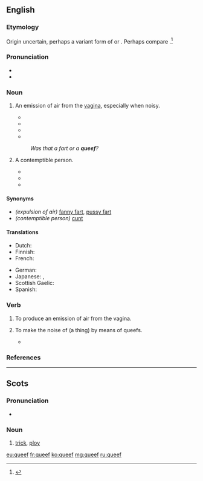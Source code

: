 ==English==

===Etymology===
Origin uncertain, perhaps a variant form of {{term|quiff||trick, ploy|lang=en}} or {{term|quiff||woman; vulva|lang=en}}. Perhaps compare {{etyl|sco|en}} {{term|queef|lang=sco}}.<ref>{{quote-book
|date=2010-10-16
|title=Where a Dobdob Meets a Dikdik: A Word Lover's Guide to the Weirdest, Wackiest, and Wonkiest Lexical Gems
|first=Bill
|last=Casselman
|location=Avon
|publisher=Adams Media
|edition=Original
|isbn=9781440506369
|ol=24539105M
|page=191
|passage='''Queef''' is Scottish slang, a pronunciation variant of quiff, meaning “vulva” or “vagina”. This, together with British nautical slang where a '''queef''' is also a dialectic variant of quiff meaning “a blast of wind,” combined sometime during the last 200 years in vulgar street talk to give the current meaning of '''queef''': an explusion of air from the vulva during or often just after vigorous intercourse, commonly called a pussy fart.
}}</ref>

===Pronunciation===
* {{IPA|/kwiːf/|lang=en}}
* {{rhymes|iːf|lang=en}}

===Noun===
{{en-noun}}

# {{context|slang|lang=en}} An emission of air from the [[vagina]], especially when noisy.
#* {{quote-book|year=2004|passage=Finally, I have only heard about it, but what about the '''queef'''? This is the vagina-fart. Is it truly possible?|author=Michael Ryan|title=The Dirtiest Toilet Humor Book Ever|publisher=iUniverse|year_published=2004|page=47}}
#* {{quote-song|year=2005|passage=We are the '''queef''' after a porn star breaks the gang bang record.|composer=[[w:Bloodhound Gang|The Bloodhound Gang]]|title=Pennsylvania}}
#* {{quote-book
|date=2010-10-16
|title=Where a Dobdob Meets a Dikdik: A Word Lover's Guide to the Weirdest, Wackiest, and Wonkiest Lexical Gems
|first=Bill
|last=Casselman
|location=Avon
|publisher=Adams Media
|edition=Original
|isbn=9781440506369
|ol=24539105M
|page=192
|passage=A '''queef''' is not, of course, flatulence, so technically it is not a fart either. It is air, not waste gases produced by digestion, so often there is no attendant odor.
}}
#* {{seemorecites|lang=en}}
#: ''Was that a fart or a '''queef'''?''
# {{context|slang|lang=en}} A contemptible person.
#* {{quote-video
|date=2000-01-12
|episode={{w|World Wide Recorder Concert}}
|title={{w|South Park}}
|season=3
|number=17
|passage=''Tough Guy:'' Oh yeah? Well, you look like a bunch of '''queefs''' to me, huh?
}}
#* {{quote-newsgroup
|date=2000-09-12
|author=D. G. Porter
|title=Re: OT: Bush Fucks Up with Mike On
|newsgroup=alt.tv.southpark
|id=39BE65CF.567C@pacbell.net
|passage=When you dumb-fucks repeat some right-wing loon's lie it only makes you look like a '''queef'''.
}}
#* {{seemorecites|lang=en}}

====Synonyms====
* ''(expulsion of air)'' [[fanny fart]], [[pussy fart]]
* ''(contemptible person)'' [[cunt]]

====Translations====
{{trans-top|an emission of air from the vagina}}
* Dutch: {{t|nl|schedewind}}
* Finnish: {{t|fi|emätinpieru}}
* French: {{t+|fr|pet vaginal|m}}
{{trans-mid}}
* German: {{t|de|Mösenfurz|m}}
* Japanese: {{t|ja|膣ナラ|tr=chitsunara|sc=Jpan}}, {{t|ja|マン屁|tr=manhe|sc=Jpan}}
* Scottish Gaelic: {{t|gd|braim-fhaighein|m}}
* Spanish: {{t|es|pedo vaginal|m}}
{{trans-bottom}}

===Verb===
{{en-verb}}

# {{context|intransitive|slang|lang=en}} To produce an emission of air from the vagina.
# {{context|transitive|slang|lang=en}} To make the noise of (a thing) by means of queefs.
#* {{quote-book|year=2002|passage=back to the movie where we find Kim, back at the gallery, so catatonic and sex-obsessed she'd sell Michaelangelo's ''David'' for $5 and '''queef''' the theme from ''Close Encounters'' for no extra charge.|author=Dennis Hensley|title=Screening Party|publisher=Alyson Publishing|year_published=2002|page=74}}

===References===
<references/>

----

==Scots==

===Pronunciation===
* {{IPA|/kwif/|lang=sco}}

===Noun===
{{sco-noun}}

# [[trick]], [[ploy]]

[[eu:queef]]
[[fr:queef]]
[[ko:queef]]
[[mg:queef]]
[[ru:queef]]